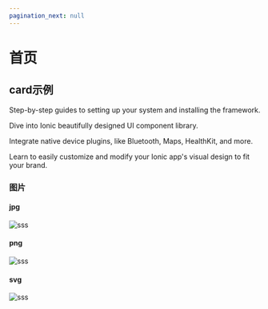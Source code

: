 ```yaml
---
pagination_next: null
---
```


# 首页

## card示例

<DocsCards>
    <DocsCard
        header="Installation Guide"
        href="/intro/cli"
        icon="/icons/guide-installation-icon.svg"
        hoverIcon="/icons/guide-installation-icon-hover.svg"
    >
        <p>Step-by-step guides to setting up your system and installing the framework.</p>
    </DocsCard>
    <DocsCard
        header="UI Components"
        href="/components"
        icon="/icons/guide-components-icon.svg"
        hoverIcon="/icons/guide-components-icon-hover.svg"
    >
        <p>Dive into Ionic beautifully designed UI component library.</p>
    </DocsCard>
    <DocsCard
        header="Native Functionality"
        href="/native"
        icon="/icons/guide-native-icon.svg"
        hoverIcon="/icons/guide-native-icon-hover.svg"
    >
        <p>Integrate native device plugins, like Bluetooth, Maps, HealthKit, and more.</p>
    </DocsCard>
    <DocsCard header="Theming" href="/theming/basics" icon="/icons/guide-theming-icon.svg" hoverIcon="/icons/guide-theming-icon-hover.svg">
        <p>Learn to easily customize and modify your Ionic app's visual design to fit your brand.</p>
    </DocsCard>

</DocsCards>


### 图片

#### jpg
![sss](img/VCG211307103459.jpg)

#### png
![sss](img/cabinx-16.png)

#### svg
![sss](img/logo.svg)